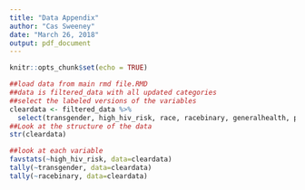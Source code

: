 ```yaml
---
title: "Data Appendix"
author: "Cas Sweeney"
date: "March 26, 2018"
output: pdf_document
---
```


```r
knitr::opts_chunk$set(echo = TRUE)
```

```r
##load data from main rmd file.RMD
##data is filtered_data with all updated categories
##select the labeled versions of the variables
cleardata <- filtered_data %>%
  select(transgender, high_hiv_risk, race, racebinary, generalhealth, physicalhealth, mentalhealth, poorhealth, healthplan, medicalcost, checkup, state, exercise, sleep, sexfactor, educationbinary, employment, numchildren, income, incomebinary, weight, hivtest, doctorvisits, medicationcost, sexualorientation, emotionalsupport, bmi)
##Look at the structure of the data
str(cleardata)
```

```r
##look at each variable
favstats(~high_hiv_risk, data=cleardata)
tally(~transgender, data=cleardata)
tally(~racebinary, data=cleardata)




```